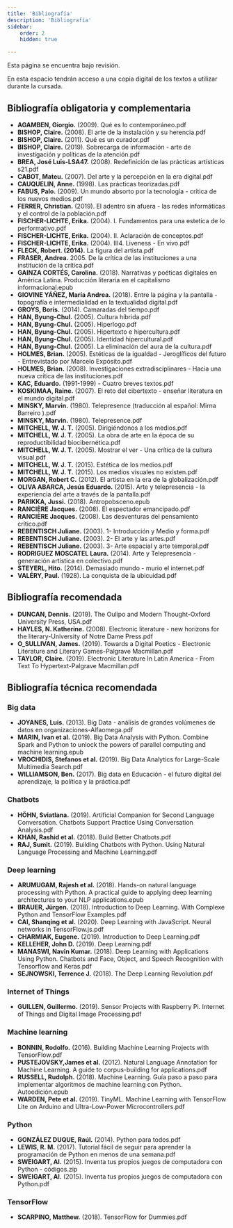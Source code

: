 ```yaml
---
title: 'Bibliografía'
description: 'Bibliografía'
sidebar:
    order: 2
    hidden: true

---
```


<Aside type="caution" title="Precaución">
  Esta página se encuentra bajo revisión.
</Aside>

En esta espacio tendrán acceso a una copia digital de los textos a utilizar durante la cursada.

## Bibliografía obligatoria y complementaria

- **AGAMBEN, Giorgio.** (2009). Qué es lo contemporáneo.pdf
- **BISHOP, Claire.** (2008). El arte de la instalación y su herencia.pdf
- **BISHOP, Claire.** (2011). Qué es un curador.pdf
- **BISHOP, Claire.** (2019). Sobrecarga de información - arte de investigación y políticas de la atención.pdf
- **BREA, José Luis-LSA47.** (2008). Redefinición de las prácticas artísticas s21.pdf
- **CABOT, Mateu.** (2007). Del arte y la percepción en la era digital.pdf
- **CAUQUELIN, Anne.** (1998). Las prácticas teorizadas.pdf
- **FABUS, Palo.** (2009). Un mundo absorto por la tecnología - crítica de los nuevos medios.pdf
- **FERRER, Christian.** (2019). El adentro sin afuera - las redes informáticas y el control de la población.pdf
- **FISCHER-LICHTE, Erika.** (2004). I. Fundamentos para una estetica de lo performativo.pdf
- **FISCHER-LICHTE, Erika.** (2004). II. Aclaración de conceptos.pdf
- **FISCHER-LICHTE, Erika.** (2004). III4. Liveness - En vivo.pdf
- **FLECK, Robert. (2014).** La figura del artista.pdf
- **FRASER, Andrea.** 2005. De la crítica de las instituciones a una institución de la crítica.pdf
- **GAINZA CORTÉS, Carolina.** (2018). Narrativas y poéticas digitales en América Latina. Producción literaria en el capitalismo informacional.epub
- **GIOVINE YÁÑEZ, María Andrea.** (2018). Entre la página y la pantalla - topografía e intermedialidad en la textualidad digital.pdf
- **GROYS, Boris.** (2014). Camaradas del tiempo.pdf
- **HAN, Byung-Chul.** (2005). Cultura híbrida.pdf
- **HAN, Byung-Chul.** (2005). Hiperlogo.pdf
- **HAN, Byung-Chul.** (2005). Hipertexto e hipercultura.pdf
- **HAN, Byung-Chul.** (2005). Identidad hipercultural.pdf
- **HAN, Byung-Chul.** (2005). La eliminación del aura de la cultura.pdf
- **HOLMES, Brian.** (2005). Estéticas de la igualdad - Jeroglíficos del futuro - Entrevistado por Marcelo Expósito.pdf
- **HOLMES, Brian.** (2008). Investigaciones extradisciplinares - Hacia una nueva crítica de las instituciones.pdf
- **KAC, Eduardo.** (1991-1999) - Cuatro breves textos.pdf
- **KOSKIMAA, Raine.** (2007). El reto del cibertexto - enseñar literatura en el mundo digital.pdf
- **MINSKY, Marvin.** (1980). Telepresence (traducción al español: Mirna Barreiro ).pdf
- **MINSKY, Marvin.** (1980). Telepresence.pdf
- **MITCHELL, W. J. T.** (2005). Dirigiéndonos a los medios.pdf
- **MITCHELL, W. J. T.** (2005). La obra de arte en la época de su reproductibilidad biocibernética.pdf
- **MITCHELL, W. J. T.** (2005). Mostrar el ver - Una crítica de la cultura visual.pdf
- **MITCHELL, W. J. T.** (2015). Estética de los medios.pdf
- **MITCHELL, W. J. T.** (2015). Los medios visuales no existen.pdf
- **MORGAN, Robert C.** (2012). El artista en la era de la globalización.pdf
- **OLIVA ABARCA, Jesús Eduardo.** (2015). Arte y telepresencia - la experiencia del arte a través de la pantalla.pdf
- **PARIKKA, Jussi.** (2018). Antropobsceno.epub
- **RANCIÈRE Jacques.** (2008). El espectador emancipado.pdf
- **RANCIÈRE Jacques.** (2008). Las desventuras del pensamiento crítico.pdf
- **REBENTISCH Juliane.** (2003). 1- Introducción y Medio y forma.pdf
- **REBENTISCH Juliane.** (2003). 2- El arte y las artes.pdf
- **REBENTISCH Juliane.** (2003). 3- Arte espacial y arte temporal.pdf
- **RODRIGUEZ MOSCATEL Laura.** (2014). Arte y Telepresencia - generación artística en colectivo.pdf
- **STEYERL, Hito.** (2014). Demasiado mundo - murio el internet.pdf
- **VALÉRY, Paul.** (1928). La conquista de la ubicuidad.pdf

## Bibliografía recomendada

- **DUNCAN, Dennis.** (2019). The Oulipo and Modern Thought-Oxford University Press, USA.pdf
- **HAYLES, N. Katherine.** (2008). Electronic literature - new horizons for the literary-University of Notre Dame Press.pdf
- **O_SULLIVAN, James.** (2019). Towards a Digital Poetics - Electronic Literature and Literary Games-Palgrave Macmillan.pdf
- **TAYLOR, Claire.** (2019). Electronic Literature In Latin America - From Text To Hypertext-Palgrave Macmillan.pdf

## Bibliografía técnica recomendada

### Big data

- **JOYANES, Luis.** (2013). Big Data - análisis de grandes volúmenes de datos en organizaciones-Alfaomega.pdf
- **MARIN, Ivan et al.** (2019). Big Data Analysis with Python. Combine Spark and Python to unlock the powers of parallel computing and machine learning.epub
- **VROCHIDIS, Stefanos et al.** (2019). Big Data Analytics for Large-Scale Multimedia Search.pdf
- **WILLIAMSON, Ben.** (2017). Big data en Educación - el futuro digital del aprendizaje, la política y la práctica.pdf

### Chatbots

- **HÖHN, Sviatlana.** (2019). Artificial Companion for Second Language Conversation. Chatbots Support Practice Using Conversation Analysis.pdf
- **KHAN, Rashid et al.** (2018). Build Better Chatbots.pdf
- **RAJ, Sumit.** (2019). Building Chatbots with Python. Using Natural Language Processing and Machine Learning.pdf

### Deep learning

- **ARUMUGAM, Rajesh et al.** (2018). Hands-on natural language processing with Python. A practical guide to applying deep learning architectures to your NLP applications.epub
- **BRAUER, Jürgen.** (2018). Introduction to Deep Learning. With Complexe Python and TensorFlow Examples.pdf
- **CAI, Shanqing et al.** (2020). Deep Learning with JavaScript. Neural networks in TensorFlow.js.pdf
- **CHARMIAK, Eugene.** (2019). Introduction to Deep Learning.pdf
- **KELLEHER, John D.** (2019). Deep Learning.pdf
- **MANASWI, Navin Kumar.** (2018). Deep Learning with Applications Using Python. Chatbots and Face, Object, and Speech Recognition with Tensorflow and Keras.pdf
- **SEJNOWSKI, Terrence J.** (2018). The Deep Learning Revolution.pdf

### Internet of Things

- **GUILLEN, Guillermo.** (2019). Sensor Projects with Raspberry Pi. Internet of Things and Digital Image Processing.pdf

### Machine learning

- **BONNIN, Rodolfo.** (2016). Building Machine Learning Projects with TensorFlow.pdf
- **PUSTEJOVSKY,James et al.** (2012). Natural Language Annotation for Machine Learning. A guide to corpus-building for applications.pdf
- **RUSSELL, Rudolph.** (2018). Machine Learning. Guía paso a paso para implementar algoritmos de machine learning con Python. Autoedición.epub
- **WARDEN, Pete et al.** (2019). TinyML. Machine Learning with TensorFlow Lite on Arduino and Ultra-Low-Power Microcontrollers.pdf

### Python

- **GONZÁLEZ DUQUE, Raúl.** (2014). Python para todos.pdf
- **LEWIS, R. M.** (2017). Tutorial fácil de seguir para aprender la programación de Python en menos de una semana.pdf
- **SWEIGART, Al.** (2015). Inventa tus propios juegos de computadora con Python - códigos.zip
- **SWEIGART, Al.** (2015). Inventa tus propios juegos de computadora con Python.pdf

### TensorFlow

- **SCARPINO, Matthew.** (2018). TensorFlow for Dummies.pdf

